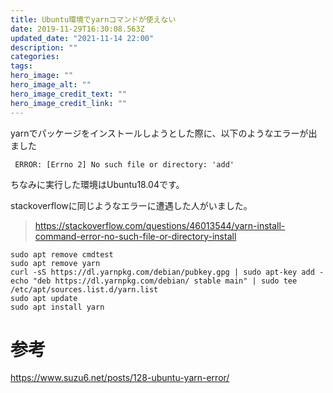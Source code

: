 ```yaml
---
title: Ubuntu環境でyarnコマンドが使えない
date: 2019-11-29T16:30:08.563Z
updated_date: "2021-11-14 22:00"
description: ""
categories:
tags:
hero_image: ""
hero_image_alt: ""
hero_image_credit_text: ""
hero_image_credit_link: ""
---
```

yarnでパッケージをインストールしようとした際に、以下のようなエラーが出ました

```
 ERROR: [Errno 2] No such file or directory: 'add'
```

ちなみに実行した環境はUbuntu18.04です。

stackoverflowに同じようなエラーに遭遇した人がいました。
> https://stackoverflow.com/questions/46013544/yarn-install-command-error-no-such-file-or-directory-install

```
sudo apt remove cmdtest
sudo apt remove yarn
curl -sS https://dl.yarnpkg.com/debian/pubkey.gpg | sudo apt-key add -
echo "deb https://dl.yarnpkg.com/debian/ stable main" | sudo tee /etc/apt/sources.list.d/yarn.list
sudo apt update
sudo apt install yarn
```

# 参考
https://www.suzu6.net/posts/128-ubuntu-yarn-error/
